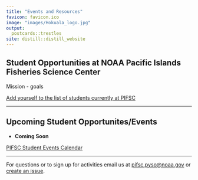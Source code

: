 ```yaml
---
title: "Events and Resources"
favicon: favicon.ico
image: "images/Hokuala_logo.jpg"
output:
  postcards::trestles
site: distill::distill_website
---
```


<script>
$('#button').click(function(){
    $('#wrapper').toggle();
});  
</script>
<style>
#wrapper {
  display:none
} 
.button {
  background-color: #4CAF50;
  border-radius: 12px;
  border: none;
  color: white;
  padding: 10px 32px;
  text-align: center;
  text-decoration: none;
  display: inline-block;
  font-size: 16px;
  margin: 4px 2px;
  cursor: pointer;
}
</style>

<div>
## Student Opportunities at NOAA Pacific Islands Fisheries Science Center

Mission - goals

[Add yourself to the list of students currently at PIFSC](https://docs.google.com/spreadsheets/d/1Ki91FEhA06jYTgf1UhyDp1M1mjfH6cQlDGsMWSgbmuU/edit?usp=sharing)

<hr>
## Upcoming Student Opportunites/Events 

* **Coming Soon**

[PIFSC Student Events Calendar](https://calendar.google.com/calendar/u/0?cid=Y18zYzJhOWRmZDc4MjVjNTZmOTdjNWE0ZmI2ZTZhMTY0OWYzZTM1ODMyMmY2NzBmYTExZjI1MWNjNTE4MDlmOGJlQGdyb3VwLmNhbGVuZGFyLmdvb2dsZS5jb20)

<hr>

For questions or to sign up for activities email us at [pifsc.pyso@noaa.gov](mailto:pifsc.pyso@noaa.gov)
or [create an issue](https://github.com/noaa-pifsc/StudentOpportunities/issues).

